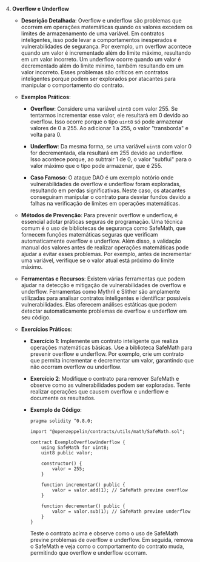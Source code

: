 4.  **Overflow e Underflow**

    - **Descrição Detalhada**: Overflow e underflow são problemas que ocorrem em operações matemáticas quando os valores excedem os limites de armazenamento de uma variável. Em contratos inteligentes, isso pode levar a comportamentos inesperados e vulnerabilidades de segurança. Por exemplo, um overflow acontece quando um valor é incrementado além do limite máximo, resultando em um valor incorreto. Um underflow ocorre quando um valor é decrementado além do limite mínimo, também resultando em um valor incorreto. Esses problemas são críticos em contratos inteligentes porque podem ser explorados por atacantes para manipular o comportamento do contrato.

    - **Exemplos Práticos**:

      - **Overflow**: Considere uma variável `uint8` com valor 255. Se tentarmos incrementar esse valor, ele resultará em 0 devido ao overflow. Isso ocorre porque o tipo `uint8` só pode armazenar valores de 0 a 255. Ao adicionar 1 a 255, o valor "transborda" e volta para 0.

      - **Underflow**: Da mesma forma, se uma variável `uint8` com valor 0 for decrementada, ela resultará em 255 devido ao underflow. Isso acontece porque, ao subtrair 1 de 0, o valor "subflui" para o valor máximo que o tipo pode armazenar, que é 255.

      - **Caso Famoso**: O ataque DAO é um exemplo notório onde vulnerabilidades de overflow e underflow foram exploradas, resultando em perdas significativas. Neste caso, os atacantes conseguiram manipular o contrato para desviar fundos devido a falhas na verificação de limites em operações matemáticas.

    - **Métodos de Prevenção**: Para prevenir overflow e underflow, é essencial adotar práticas seguras de programação. Uma técnica comum é o uso de bibliotecas de segurança como SafeMath, que fornecem funções matemáticas seguras que verificam automaticamente overflow e underflow. Além disso, a validação manual dos valores antes de realizar operações matemáticas pode ajudar a evitar esses problemas. Por exemplo, antes de incrementar uma variável, verifique se o valor atual está próximo do limite máximo.

    - **Ferramentas e Recursos**: Existem várias ferramentas que podem ajudar na detecção e mitigação de vulnerabilidades de overflow e underflow. Ferramentas como Mythril e Slither são amplamente utilizadas para analisar contratos inteligentes e identificar possíveis vulnerabilidades. Elas oferecem análises estáticas que podem detectar automaticamente problemas de overflow e underflow em seu código.

    - **Exercícios Práticos**:

      - **Exercício 1**: Implemente um contrato inteligente que realiza operações matemáticas básicas. Use a biblioteca SafeMath para prevenir overflow e underflow. Por exemplo, crie um contrato que permita incrementar e decrementar um valor, garantindo que não ocorram overflow ou underflow.

      - **Exercício 2**: Modifique o contrato para remover SafeMath e observe como as vulnerabilidades podem ser exploradas. Tente realizar operações que causem overflow e underflow e documente os resultados.

      - **Exemplo de Código**:

        ```solidity
        pragma solidity ^0.8.0;

        import "@openzeppelin/contracts/utils/math/SafeMath.sol";

        contract ExemploOverflowUnderflow {
            using SafeMath for uint8;
            uint8 public valor;

            constructor() {
                valor = 255;
            }

            function incrementar() public {
                valor = valor.add(1); // SafeMath previne overflow
            }

            function decrementar() public {
                valor = valor.sub(1); // SafeMath previne underflow
            }
        }
        ```

        Teste o contrato acima e observe como o uso de SafeMath previne problemas de overflow e underflow. Em seguida, remova o SafeMath e veja como o comportamento do contrato muda, permitindo que overflow e underflow ocorram.
